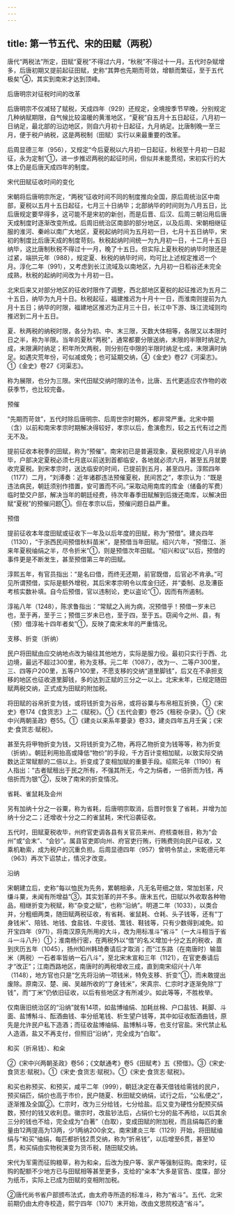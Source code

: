 ```yaml
---
---
---
```

title: 第一节五代、宋的田赋（两税）
---



唐代“两税法”所定，田赋“夏税”不得过六月，“秋税”不得过十一月。五代时杂赋增多，后唐初期又提前起征田赋，史称“其弊也先期而苛敛，增额而繁征，至于五代极矣”④，其实到南宋才达到顶峰。

后唐明宗对征税时间的改革

后唐明宗不仅减轻了赋税，天成四年（929）还规定，全境按季节早晚，分别规定几种纳赋期限，自气候比较温暖的黄淮地区，“夏税”自五月十五日起征，八月初一日纳足，最北部的沿边地区，则自六月初十日起征，九月纳足。比唐制晚一至三月，便于税户纳税，这是两税制（田赋）实行以来最重要的改革。

后周显德三年（956），又规定“今后夏税以六月初一日起征，秋税至十月初一日起征，永为定制”①，进一步推迟两税的起征时间，但似并未能贯彻，宋初实行的大体上仍是后唐天成四年的制度。

宋代田赋征收时间的变化

宋朝将后唐明宗所定，“两税”征收时间不同的制度推向全国，原后周统治区中南部，夏税以五月十五日起征，七月三十日纳毕；北部纳毕的时间则为八月五日，比后唐规定要早得多，这可能不是宋初的新创，而是后晋、后汉、后周三朝沿用后唐天成制度时逐渐改变所成。后周旧统治区南部的部分地区，以及后周、宋朝相继征服的淮河、秦岭以南广大地区，夏税起纳时间为五月初一日，七月十五日纳毕，宋初的制度比后唐天成的制度苛刻。秋税起纳时间统一为九月初一日，十二月十五日纳毕，这比唐制秋税不得过十一月，晚了十五日。但实际上夏秋税的纳毕时限还是过紧，端拱元年（988），规定夏、秋税的纳毕时间，均可比上述规定推迟一个月。淳化二年（991），又考虑到长江流域及以南地区，九月初一日稻谷还未完全成熟，秋税的起纳时间改为十月初一日。

北宋后来又对部分地区的征收时限作了调整，西北部地区夏税的起征推迟为五月二十五日，纳毕为九月十日。秋税起征，福建推迟为十月十一日，而淮南则提前为九月十五日；纳毕的时限，福建地区推迟为正月三十日，长江中下游、珠江流域则均推迟到二月十五日。

夏、秋两税的纳税时限，各分为初、中、末三限，天数大体相等，各限又以本限时日之半，称为半限。当年的夏秋“两税”，通常都要分限送纳，末限的半限时纳足九成，末限满时纳足；积年所欠两税，则分别在中限的半限时纳足七成，末限满时纳足。如遇灾荒年份，可似减或免；也可延期交纳，④《金史》卷27《河渠志》。①《金史》卷27《河渠志》。

称为展限，也分为三限。宋代田赋交纳时限的法令，比唐、五代更适应农作物的收获季节，也比较完备。

预催

“先期而苛敛”，五代时除后唐明宗、后周世宗时期外，都非常严重。北宋中期（含）以前和南宋孝宗时期解决得较好，孝宗以后，愈演愈烈，较之五代有过之而无不及。

提前征收本税季的田赋，称为“预催”。南宋初已是普遍现象，夏税原规定八月半纳毕，户部决定夏税必须七月底以前送到首都临安，各地就必须六月，甚至五月就要收完夏税。到宋孝宗时，送达临安的时间，已提前到五月，甚至四月。淳熙四年（1177）二月，“刘溥奏：近年诸郡违法预催夏税，民间苦之”，孝宗认为：“既是违法病民，朝廷须别作措置，安可置而不问。”采取动用南库的库金（储备的军费）临时垫交户部，解决当年的朝廷经费，待次年春季田赋解到后拨还南库，以解决田赋“夏税”的预催问题①。但在孝宗以后，预催问题日益严重。

预借

提前征收本年度田赋或征收下一年及以后年度的田赋，称为“预借”。建炎四年（1130），“于浙西民间预借秋料苗米”，是预借当年田赋。绍兴六年，“预借江、浙来年夏税䌷绢之半，尽令折米”①，则是预借次年田赋。“绍兴和议”以后，预借的事件更是不断发生，甚至预借第三年的田赋。

淳熙五年，有官员指出：“是名曰借，而终无还期，前官既借，后官必不肯承。”可见所谓预借，实际是额外增税，其后宋孝宗明令以库金归还，并“委制、总及漕臣考核实数补填。自今后预借，官以违制论，吏以盗论”①，因而有所遏制。

淳祐八年（1248），陈求鲁指出：“常赋之入尚为病，况预借乎！预借一岁未已也，至于再，至于三；预借三岁未已也，至于四，至于五。窃闻今之州、县，有（预）借淳祐十四年者矣”①，反映了南宋末年的严重情况。

支移、折变（折纳）

民户将田赋由应交纳地点改为输往其他地方，实际是服力役。最初只实行于西、北边境，最远不超过300里，称为支移。元二年（1087），改为一、二等户300里，三、四等户200里，五等户100里，不愿支移的交纳“道里脚钱”，后又在不承担支移的地区也征收道里脚钱，多的达到正赋的三分之一以上。北宋末年，已规定随田赋两税交纳，正式成为田赋的附加税。

将田赋的谷帛折变为钱，或将钱折变为谷帛，或将谷粟与布帛相互折换，①《宋史》卷174《食货志》上二《赋税》。①《五代会要》卷25《租税·杂录》。①《宋中兴两朝圣政》卷55。①《建炎以来系年要录》卷33，建炎四年五月壬寅；《宋史·食货志·赋税》。

甚至先将甲物折变为钱，又将钱折变为乙物，再将乙物折变为钱等等，称为折变（折纳）。朝廷利用抬高或降低“物价”的手段，千方百计变相加赋，以致实际交纳数达正常赋额的二倍以上。折变成了变相加赋的重要手段。绍熙元年（1190）有人指出：“古者赋租出于民之所有，不强其所无，今之为绢者，一倍折而为钱，再倍折而为银”②，反映了南宋的折变情况。

省耗、雀鼠耗及会州

另有加纳十分之一谷粟，称为省耗，后唐明宗取消，后晋时恢复了省耗，并增为加纳十分之二；还增收十分之二的雀鼠耗，宋代沿袭征收。

五代时，田赋夏税收毕，州府官吏调各县有关官员来州、府核查帐目，称为“会州”或“会末”、“会钞”。属县官吏即向州、府官吏行贿，行贿费则向民户征收，又乘机勒索，成为税户的沉重负担。后周显德四年（957）曾明令禁止，宋乾德元年（963）再次下诏禁止，情况才改变。

沿纳

宋朝建立后，史称“每以恤民为先务，累朝相承，凡无名苛细之敛，常加划革，尺缣斗粟，未闻有所增益”③，其实划革的并不多。唐末五代，田赋以外收取各种物品，相继折变为税赋，称“杂变之赋”，也称“沿纳”。明道二年（1033），以类合并，分粗细两类，随田赋两税征收，有省耗、雀鼠耗、仓耗、头子钱等，还有“丁身钱米”、陪钱、地钱、食盐钱、牛皮钱、篙钱、鞋钱等，只有少数得到减免。如开宝四年（971），将南汉原先所用的大斗，改为用标准斗“省斗”（一大斗相当于省斗一斗八升）①；淮南杨行密，在两税外以“借”的名义增加十分之五的税收，直到庆历五年（1045），扬州知州韩琦奏请后才取消；而“江东路（在南唐时）输苗米（两税）一石者率皆纳一石八斗”，至北宋末宣和三年（1121），在官吏奏请后才“改正”；江南西路地区，南唐时的两税增收三成，直到南宋绍兴十八年（1148），地方官也只是“乞先将沿纳一项钱米，特免支移、折变”①，而未敢提出废除。原南汉、楚、闽、吴越所收的“丁身钱米”，宋真宗、仁宗时才逐渐免除“丁钱”，而“丁米”仍依旧征收，以后有些地区才有所减少。如此等等，不胜枚举。

仅南唐旧统治区的“沿纳”就有14项，如盐博䌷绢、加耗丝棉、户口盐钱、耗脚、斗面、盐博斛斗、酝酒曲钱、率分纸笔钱、析生望户钱等，其中如征收酝酒曲钱，原先是允许民户私下造酒；而征收盐博䌷绢、盐博斛斗等，也支付官盐。宋代禁止私人造酒，盐又不再支付，但照旧“沿纳”，完全成为“白取”。

和买（折帛钱）、和籴

②《宋中兴两朝圣政》卷56；《文献通考》卷5《田赋考》五《预借》。③《宋史·食货志·赋税》。①《宋史·食货志·赋税》。①《宋史·食货志·赋税》。

和买也称预买、和预买，咸平二年（999），朝廷决定在春天借钱给需钱的民户，预买绢匹，绢价也高于市价，民户随夏、秋田赋交纳绢，试行之后，“公私便之”，逐渐推及全国②。仁宗时，改为三分给钱，七分给盐。后又变为硬性分配预买绢数，预付的钱又收利息。徽宗时，改盐钞法后，占绢价七分的盐不再给，以后其余三分的钱也不给，完全成为“白著”（白取），变成田赋的附加税，而且绢每匹的重量由12两提高为13两，少1两纳200余文。南宋建炎三年（1129）开始，将田赋䌷绢与“和买”䌷绢，每匹都折钱2贯交纳，称为“折帛钱”，以后增至6贯，甚至10贯，和买绢由实物税演变为货币税，随田赋交纳。

宋代为军需而征购粮草，称为和籴，后改为按户等、家产等强制征购。南宋时，征购的配额不少地方已与田赋相等甚至更多，支给的“籴本”大多是官告、度牒，部分为纸币，实际上已成为田赋的变相附加税。

②唐代尚书省户部颁布法式，由太府寺所造的标准斗，称为“省斗”。五代、北宋前期仍由太府寺校造，熙宁四年（1071）末开始，改由文思院校造“省斗”。